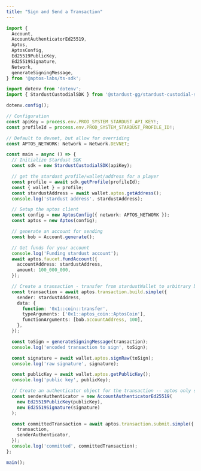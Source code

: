 ```yaml
---
title: "Sign and Send a Transaction"
---
```


```typescript ts
import {
  Account,
  AccountAuthenticatorEd25519,
  Aptos,
  AptosConfig,
  Ed25519PublicKey,
  Ed25519Signature,
  Network,
  generateSigningMessage,
} from '@aptos-labs/ts-sdk';

import dotenv from 'dotenv';
import { StardustCustodialSDK } from '@stardust-gg/stardust-custodial-sdk';

dotenv.config();

// Configuration
const apiKey = process.env.PROD_SYSTEM_STARDUST_API_KEY!;
const profileId = process.env.PROD_SYSTEM_STARDUST_PROFILE_ID!;

// Default to devnet, but allow for overriding
const APTOS_NETWORK: Network = Network.DEVNET;

const main = async () => {
  // Initialize Stardust SDK
  const sdk = new StardustCustodialSDK(apiKey);

  // get the stardust profile/wallet/address for a player
  const profile = await sdk.getProfile(profileId);
  const { wallet } = profile;
  const stardustAddress = await wallet.aptos.getAddress();
  console.log('stardust address', stardustAddress);

  // Setup the aptos client
  const config = new AptosConfig({ network: APTOS_NETWORK });
  const aptos = new Aptos(config);

  // generate an account for sending
  const bob = Account.generate();

  // Get funds for your account
  console.log('Funding stardust account');
  await aptos.faucet.fundAccount({
    accountAddress: stardustAddress,
    amount: 100_000_000,
  });

  // Create a transaction - transfer from stardustWallet to arbitrary bob wallet
  const transaction = await aptos.transaction.build.simple({
    sender: stardustAddress,
    data: {
      function: '0x1::coin::transfer',
      typeArguments: ['0x1::aptos_coin::AptosCoin'],
      functionArguments: [bob.accountAddress, 100],
    },
  });

  const toSign = generateSigningMessage(transaction);
  console.log('encoded transaction to sign', toSign);

  const signature = await wallet.aptos.signRaw(toSign);
  console.log('raw signature', signature);

  const publicKey = await wallet.aptos.getPublicKey();
  console.log('public key', publicKey);

  // Create an authenticator object for the transaction -- aptos only supported method for sending in their ts-sdk
  const senderAuthenticator = new AccountAuthenticatorEd25519(
    new Ed25519PublicKey(publicKey),
    new Ed25519Signature(signature)
  );

  const committedTransaction = await aptos.transaction.submit.simple({
    transaction,
    senderAuthenticator,
  });
  console.log('committed', committedTransaction);
};

main();
```